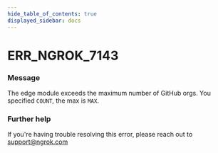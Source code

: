 ```yaml
---
hide_table_of_contents: true
displayed_sidebar: docs
---
```



# ERR_NGROK_7143

### Message
The edge module exceeds the maximum number of GitHub orgs. You specified `COUNT`, the max is `MAX`.

<ErrorDetails error='err_ngrok_7143' />


### Further help
If you're having trouble resolving this error, please reach out to [support@ngrok.com](mailto:support@ngrok.com?subject=Help%20with%20ERR_NGROK_7143)

